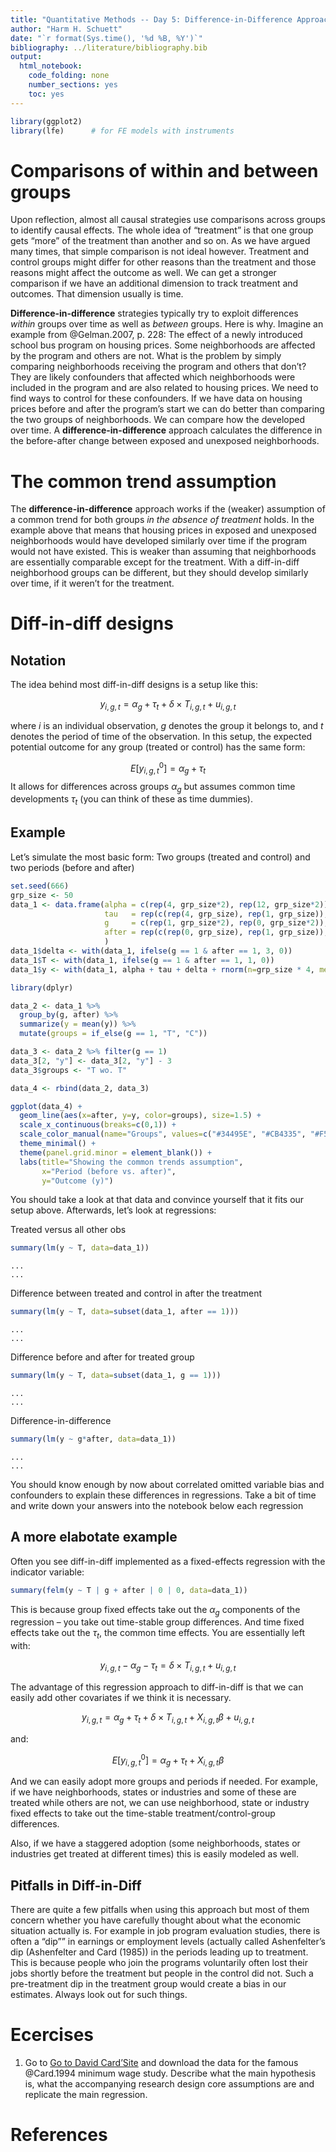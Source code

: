 ```yaml
---
title: "Quantitative Methods -- Day 5: Difference-in-Difference Approaches"
author: "Harm H. Schuett"
date: "`r format(Sys.time(), '%d %B, %Y')`"
bibliography: ../literature/bibliography.bib
output: 
  html_notebook: 
    code_folding: none
    number_sections: yes
    toc: yes
---
```


```r
library(ggplot2)
library(lfe)      # for FE models with instruments
```

# Comparisons of within and between groups

Upon reflection, almost all causal strategies use comparisons across groups to identify causal effects. The whole idea of "treatment" is that one group gets "more" of the treatment than another and so on. As we have argued many times, that simple comparison is not ideal however. Treatment and control groups might differ for other reasons than the treatment and those reasons might affect the outcome as well. We can get a stronger comparison if we have an additional dimension to track treatment and outcomes. That dimension usually is time. 

**Difference-in-difference** strategies typically try to exploit differences *within* groups over time as well as *between* groups. Here is why. Imagine an example from @Gelman.2007, p. 228: The effect of a newly introduced school bus program on housing prices. Some neighborhoods are affected by the program and others are not. What is the problem by simply comparing neighborhoods receiving the program and others that don't? They are likely confounders that affected which neighborhoods were included in the program and are also related to housing prices. We need to find ways to control for these confounders. If we have data on housing prices before and after the program's start we can do better than comparing the two groups of neighborhoods. We can compare how the developed over time. A **difference-in-difference** approach calculates the difference in the before-after change between exposed and unexposed neighborhoods.  

# The common trend assumption

The **difference-in-difference** approach works if the (weaker) assumption of a common trend for both groups *in the absence of treatment* holds. In the example above that means that housing prices in exposed and unexposed neighborhoods would have developed similarly over time if the program would not have existed. This is weaker than assuming that neighborhoods are essentially comparable except for the treatment. With a diff-in-diff neighborhood groups can be different, but they should develop similarly over time, if it weren't for the treatment. 

# Diff-in-diff designs

## Notation

The idea behind most diff-in-diff designs is a setup like this:

$$y_{i,g,t} = \alpha_g + \tau_t + \delta\times T_{i,g,t} + u_{i,g,t}$$

where $i$ is an individual observation, $g$ denotes the group it belongs to, and $t$ denotes the period of time of the observation. In this setup, the expected potential outcome for any group (treated or control) has the same form: 

$$E[y^0_{i,g,t}] = \alpha_g + \tau_t $$
It allows for differences across groups $\alpha_g$ but assumes common time developments $\tau_t$ (you can think of these as time dummies). 

## Example

Let's simulate the most basic form: Two groups (treated and control) and two periods (before and after)

```r
set.seed(666)
grp_size <- 50
data_1 <- data.frame(alpha = c(rep(4, grp_size*2), rep(12, grp_size*2)),
                     tau   = rep(c(rep(4, grp_size), rep(1, grp_size)), 2),
                     g     = c(rep(1, grp_size*2), rep(0, grp_size*2)),
                     after = rep(c(rep(0, grp_size), rep(1, grp_size)), 2)
                     )
data_1$delta <- with(data_1, ifelse(g == 1 & after == 1, 3, 0))
data_1$T <- with(data_1, ifelse(g == 1 & after == 1, 1, 0))
data_1$y <- with(data_1, alpha + tau + delta + rnorm(n=grp_size * 4, mean=0, sd=2)) 
```

```r
library(dplyr)
```


```r
data_2 <- data_1 %>% 
  group_by(g, after) %>% 
  summarize(y = mean(y)) %>% 
  mutate(groups = if_else(g == 1, "T", "C"))

data_3 <- data_2 %>% filter(g == 1)  
data_3[2, "y"] <- data_3[2, "y"] - 3
data_3$groups <- "T wo. T"

data_4 <- rbind(data_2, data_3)

ggplot(data_4) +
  geom_line(aes(x=after, y=y, color=groups), size=1.5) +
  scale_x_continuous(breaks=c(0,1)) +
  scale_color_manual(name="Groups", values=c("#34495E", "#CB4335", "#F5B7B1")) +
  theme_minimal() +
  theme(panel.grid.minor = element_blank()) +
  labs(title="Showing the common trends assumption",
       x="Period (before vs. after)",
       y="Outcome (y)")
```


You should take a look at that data and convince yourself that it fits our setup above. Afterwards, let's look at regressions:

Treated versus all other obs
```r
summary(lm(y ~ T, data=data_1))
```
    ...
    ...

Difference between treated and control in after the treatment
```r
summary(lm(y ~ T, data=subset(data_1, after == 1)))  
```
    ...
    ...

Difference before and after for treated group
```r
summary(lm(y ~ T, data=subset(data_1, g == 1)))
```
    ...
    ...

Difference-in-difference
```r
summary(lm(y ~ g*after, data=data_1))
```
    ...
    ...


You should know enough by now about correlated omitted variable bias and confounders to explain these differences in regressions. Take a bit of time and write down your answers into the notebook below each regression

## A more elabotate example

Often you see diff-in-diff implemented as a fixed-effects regression with the indicator variable: 

```r
summary(felm(y ~ T | g + after | 0 | 0, data=data_1))
```

This is because group fixed effects take out the $\alpha_g$ components of the regression -- you take out time-stable group differences. And time fixed effects take out the $\tau_t$, the common time effects. You are essentially left with: 

$$y_{i,g,t} - \alpha_g - \tau_t = \delta\times T_{i,g,t} + u_{i,g,t}$$

The advantage of this regression approach to diff-in-diff is that we can easily add other covariates if we think it is necessary. 

$$y_{i,g,t} = \alpha_g + \tau_t + \delta\times T_{i,g,t} + X_{i,g,t}\beta + u_{i,g,t}$$

and: 

$$E[y^0_{i,g,t}] = \alpha_g + \tau_t + X_{i,g,t}\beta $$

And we can easily adopt more groups and periods if needed. For example, if we have neighborhoods, states or industries and some of these are treated while others are not, we can use neighborhood, state or industry fixed effects to take out the time-stable treatment/control-group differences. 

Also, if we have a staggered adoption (some neighborhoods, states or industries get treated at different times) this is easily modeled as well. 

## Pitfalls in Diff-in-Diff

There are quite a few pitfalls when using this approach but most of them concern whether you have carefully thought about what the economic situation actually is. For example in job program evaluation studies, there is often a "dip"" in earnings or employment levels (actually called Ashenfelter's dip (Ashenfelter and Card (1985)) in the periods leading up to treatment. This is because people who join the programs voluntarily often lost their jobs shortly before the treatment but people in the control did not. Such a pre-treatment dip in the treatment group would create a bias in our estimates. Always look out for such things. 

# Ecercises

1. Go to [Go to David Card'Site](http://davidcard.berkeley.edu/data_sets.html) and download the data for the famous @Card.1994 minimum wage study. Describe what the main hypothesis is, what the accompanying research design core assumptions are and replicate the main regression. 


# References
